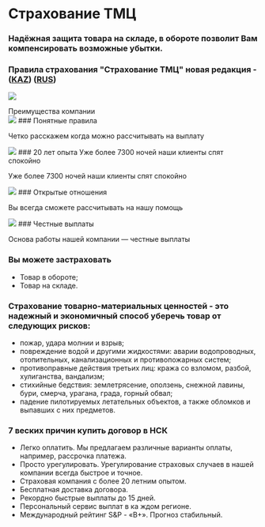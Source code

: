 <div class="mx-auto max-w-4xl py-10">

# Страхование ТМЦ

### Надёжная защита товара на складе, в обороте позволит Вам компенсировать возможные убытки.

### Правила страхования "Страхование ТМЦ" новая редакция - ([KAZ](https://www.nsk.kz/media/rules/%D0%9C%D2%AF%D0%BB%D1%96%D0%BA%D1%82%D1%96%20%D0%B5%D1%80%D1%96%D0%BA%D1%82%D1%96%20%D1%81%D0%B0%D2%9B%D1%82%D0%B0%D0%BD%D0%B4%D1%8B%D1%80%D1%83%20KAZ_1699955446.pdf)) ([RUS](https://www.nsk.kz/media/rules/%D0%9F%D1%80%D0%B0%D0%B2%D0%B8%D0%BB%D0%B0%20%D0%B4%D0%BE%D0%B1%D1%80%D0%BE%D0%B2%D0%BE%D0%BB%D1%8C%D0%BD%D0%BE%D0%B3%D0%BE%20%D1%81%D1%82%D1%80%D0%B0%D1%85%D0%BE%D0%B2%D0%B0%D0%BD%D0%B8%D1%8F%20%D0%A2%D0%9C%D0%A6%20RUS_1699845884.pdf))

![](https://www.nsk.kz/media/products/rm/1478169309h2bzh.jpg)

<div class="mt-10 text-center text-4xl font-bold">Преимущества компании</div>

<div class="mt-10 flex flex-wrap justify-around gap-4">

<div class="w-1/4 text-center">
  <img class="mx-auto" src="https://www.nsk.kz/images/icon-rules.svg" />
  ### Понятные правила
  <p>Четко расскажем когда можно рассчитывать на выплату</p>
</div>

<div class="w-1/4 text-center">
  <img class="mx-auto" src="https://www.nsk.kz/images/icon-eye.svg" />
  ### 20 лет опыта Уже более 7300 ночей наши клиенты спят спокойно
  <p>Уже более 7300 ночей наши клиенты спят спокойно</p>
</div>

<div class="w-1/4 text-center">
  <img class="mx-auto" src="https://www.nsk.kz/images/icon-heart.svg" />
  ### Открытые отношения
  <p>Вы всегда сможете рассчитывать на нашу помощь</p>
</div>

<div class="w-1/4 text-center">
  <img class="mx-auto" src="https://www.nsk.kz/images/icon-money.svg" />
  ### Честные выплаты
  <p>Основа работы нашей компании — честные выплаты</p>
</div>

</div>

### Вы можете застраховать

- Товар в обороте;
- Товар на складе.

### Страхование товарно-материальных ценностей - это надежный и экономичный способ уберечь товар от следующих рисков:

- пожар, удара молнии и взрыв;
- повреждение водой и другими жидкостями: аварии водопроводных, отопительных, канализационных и противопожарных систем;
- противоправные действия третьих лиц: кража со взломом, разбой, хулиганства, вандализм;
- стихийные бедствия: землетрясение, оползень, снежной лавины, бури, смерча, урагана, града, горный обвал;
- падение пилотируемых летательных объектов, а также обломков и выпавших с них предметов.

### 7 веских причин купить договор в НСК

- Легко оплатить. Мы предлагаем различные варианты оплаты, например, рассрочка платежа.
- Просто урегулировать. Урегулирование страховых случаев в нашей компании всегда быстрое и точное.
- Страховая компания с более 20 летним опытом.
- Бесплатная доставка договора.
- Рекордно быстрые выплаты до 15 дней.
- Персональный сервис выплат в ка ждом регионе.
- Международный рейтинг S&P - «В+». Прогноз стабильный.

</div>

